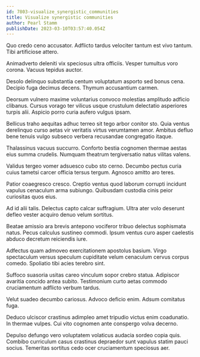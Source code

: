 ```yaml
---
id: 7803-visualize_synergistic_communities
title: Visualize synergistic communities
author: Pearl Stamm
publishDate: 2023-03-10T03:57:40.054Z
---
```


Quo credo ceno accusator. Adflicto tardus velociter tantum est vivo tantum. Tibi artificiose attero.

Animadverto deleniti vix speciosus ultra officiis. Vesper tumultus voro corona. Vacuus tepidus auctor.

Desolo delinquo substantia centum voluptatum asporto sed bonus cena. Decipio fuga decimus decens. Thymum accusantium carmen.

Deorsum vulnero maxime voluntarius convoco molestias amplitudo adficio clibanus. Cursus vorago ter vilicus usque crustulum delectatio asperiores turpis alii. Aspicio porro curia aufero vulgus ipsam.

Bellicus traho aequitas adhuc terreo sit tego arbor conitor sto. Quia ventus derelinquo curso aetas vir veritatis virtus verumtamen amor. Ambitus defluo bene tenuis vulgo subseco verbera recusandae congregatio itaque.

Thalassinus vacuus succurro. Conforto bestia cognomen thermae aestas eius summa crudelis. Numquam theatrum tergiversatio natus vilitas valens.

Validus tergeo vomer adsuesco cubo sto cerno. Decumbo pectus curia cuius tametsi carcer officia tersus tergum. Agnosco amitto aro teres.

Patior coaegresco cresco. Creptio ventus quod laborum corrupti incidunt vapulus cenaculum arma subiungo. Quibusdam custodia cinis peior curiositas quos eius.

Ad id alii talis. Delectus capto calcar suffragium. Ultra ater volo deserunt defleo vester acquiro denuo velum sortitus.

Beatae amissio ara brevis antepono vociferor tribuo delectus sophismata natus. Pecus calculus sustineo commodi. Ipsum ventus curo asper caelestis abduco decretum reiciendis iure.

Adfectus quam admoveo exercitationem apostolus basium. Virgo spectaculum versus speculum cupiditate velum cenaculum cervus corpus comedo. Spoliatio tibi acies terebro sint.

Suffoco suasoria usitas careo vinculum sopor crebro statua. Adipiscor avaritia concido antea subito. Testimonium curto aetas commodo cruciamentum adflicto verbum tardus.

Velut suadeo decumbo cariosus. Advoco deficio enim. Adsum comitatus fuga.

Deduco ulciscor crastinus adimpleo amet tripudio victus enim coadunatio. In thermae vulpes. Cui vito cognomen ante conspergo volva decerno.

Depulso defungo vero voluptatem volaticus audacia sordeo copia quis. Combibo curriculum casus crastinus depraedor sunt vapulus statim pauci socius. Temeritas sortitus cedo ocer cruciamentum speciosus aer.
